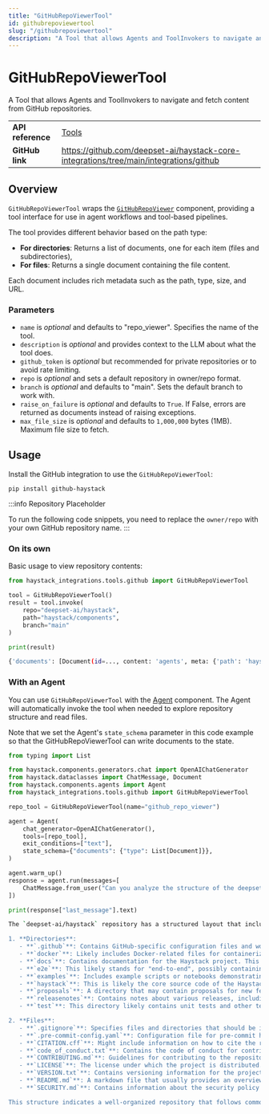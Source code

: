```yaml
---
title: "GitHubRepoViewerTool"
id: githubrepoviewertool
slug: "/githubrepoviewertool"
description: "A Tool that allows Agents and ToolInvokers to navigate and fetch content from GitHub repositories."
---
```


# GitHubRepoViewerTool

A Tool that allows Agents and ToolInvokers to navigate and fetch content from GitHub repositories.

|  |  |
| --- | --- |
| **API reference** | [Tools](/reference/tools-api)                                                            |
| **GitHub link**   | https://github.com/deepset-ai/haystack-core-integrations/tree/main/integrations/github |

## Overview

`GitHubRepoViewerTool` wraps the [`GitHubRepoViewer`](../../pipeline-components/connectors/githubrepoviewer.mdx) component, providing a tool interface for use in agent workflows and tool-based pipelines.

The tool provides different behavior based on the path type:

- **For directories**: Returns a list of documents, one for each item (files and subdirectories),
- **For files**: Returns a single document containing the file content.

Each document includes rich metadata such as the path, type, size, and URL.

### Parameters

- `name` is _optional_ and defaults to "repo_viewer". Specifies the name of the tool.
- `description` is _optional_ and provides context to the LLM about what the tool does.
- `github_token` is _optional_ but recommended for private repositories or to avoid rate limiting.
- `repo` is _optional_ and sets a default repository in owner/repo format.
- `branch` is _optional_ and defaults to "main". Sets the default branch to work with.
- `raise_on_failure` is _optional_ and defaults to `True`. If False, errors are returned as documents instead of raising exceptions.
- `max_file_size` is _optional_ and defaults to `1,000,000` bytes (1MB). Maximum file size to fetch.

## Usage

Install the GitHub integration to use the `GitHubRepoViewerTool`:

```shell
pip install github-haystack
```

:::info Repository Placeholder

To run the following code snippets, you need to replace the `owner/repo` with your own GitHub repository name.
:::

### On its own

Basic usage to view repository contents:

```python
from haystack_integrations.tools.github import GitHubRepoViewerTool

tool = GitHubRepoViewerTool()
result = tool.invoke(
    repo="deepset-ai/haystack",
    path="haystack/components",
    branch="main"
)

print(result)
```

```bash
{'documents': [Document(id=..., content: 'agents', meta: {'path': 'haystack/components/agents', 'type': 'dir', 'size': 0, 'url': 'https://github.com/deepset-ai/haystack/tree/main/haystack/components/agents'}), Document(id=..., content: 'audio', meta: {'path': 'haystack/components/audio', 'type': 'dir', 'size': 0, 'url': 'https://github.com/deepset-ai/haystack/tree/main/haystack/components/audio'}),...]}
```

### With an Agent

You can use `GitHubRepoViewerTool` with the [Agent](../../pipeline-components/agents-1/agent.mdx) component. The Agent will automatically invoke the tool when needed to explore repository structure and read files.

Note that we set the Agent's `state_schema` parameter in this code example so that the GitHubRepoViewerTool can write documents to the state.

```python
from typing import List

from haystack.components.generators.chat import OpenAIChatGenerator
from haystack.dataclasses import ChatMessage, Document
from haystack.components.agents import Agent
from haystack_integrations.tools.github import GitHubRepoViewerTool

repo_tool = GitHubRepoViewerTool(name="github_repo_viewer")

agent = Agent(
    chat_generator=OpenAIChatGenerator(),
    tools=[repo_tool],
    exit_conditions=["text"],
    state_schema={"documents": {"type": List[Document]}},
)

agent.warm_up()
response = agent.run(messages=[
    ChatMessage.from_user("Can you analyze the structure of the deepset-ai/haystack repository and tell me about the main components?")
])

print(response["last_message"].text)
```

```bash
The `deepset-ai/haystack` repository has a structured layout that includes several important components. Here's an overview of its main parts:

1. **Directories**:
   - **`.github`**: Contains GitHub-specific configuration files and workflows.
   - **`docker`**: Likely includes Docker-related files for containerization of the Haystack application.
   - **`docs`**: Contains documentation for the Haystack project. This could include guides, API documentation, and other related resources.
   - **`e2e`**: This likely stands for "end-to-end", possibly containing tests or examples related to end-to-end functionality of the Haystack framework.
   - **`examples`**: Includes example scripts or notebooks demonstrating how to use Haystack.
   - **`haystack`**: This is likely the core source code of the Haystack framework itself, containing the main functionality and classes.
   - **`proposals`**: A directory that may contain proposals for new features or changes to the Haystack project.
   - **`releasenotes`**: Contains notes about various releases, including changes and improvements.
   - **`test`**: This directory likely contains unit tests and other testing utilities to ensure code quality and functionality.

2. **Files**:
   - **`.gitignore`**: Specifies files and directories that should be ignored by Git.
   - **`.pre-commit-config.yaml`**: Configuration file for pre-commit hooks to automate code quality checks.
   - **`CITATION.cff`**: Might include information on how to cite the repository in academic work.
   - **`code_of_conduct.txt`**: Contains the code of conduct for contributors and users of the repository.
   - **`CONTRIBUTING.md`**: Guidelines for contributing to the repository.
   - **`LICENSE`**: The license under which the project is distributed.
   - **`VERSION.txt`**: Contains versioning information for the project.
   - **`README.md`**: A markdown file that usually provides an overview of the project, installation instructions, and usage examples.
   - **`SECURITY.md`**: Contains information about the security policy of the repository.

This structure indicates a well-organized repository that follows common conventions in open-source projects, with a focus on documentation, contribution guidelines, and testing. The core functionalities are likely housed in the `haystack` directory, with additional resources provided in the other directories.
```
